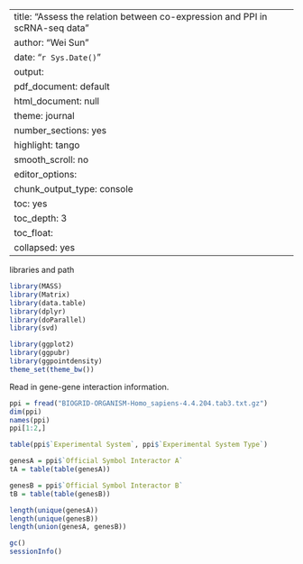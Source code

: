 
---
title: "Assess the relation between co-expression and PPI in scRNA-seq data"
author: "Wei Sun"
date: "`r Sys.Date()`"
output:
  pdf_document: default
  html_document: null
  theme: journal
number_sections: yes
highlight: tango
smooth_scroll: no
editor_options:
  chunk_output_type: console
toc: yes
toc_depth: 3
toc_float:
  collapsed: yes
---

libraries and path

```r

library(MASS)
library(Matrix)
library(data.table)
library(dplyr)
library(doParallel)
library(svd)

library(ggplot2)
library(ggpubr)
library(ggpointdensity)
theme_set(theme_bw())

```


Read in gene-gene interaction information.

```r
ppi = fread("BIOGRID-ORGANISM-Homo_sapiens-4.4.204.tab3.txt.gz")
dim(ppi)
names(ppi)
ppi[1:2,]

table(ppi$`Experimental System`, ppi$`Experimental System Type`)

genesA = ppi$`Official Symbol Interactor A`
tA = table(table(genesA))

genesB = ppi$`Official Symbol Interactor B`
tB = table(table(genesB))

length(unique(genesA))
length(unique(genesB))
length(union(genesA, genesB))
```

```r
gc()
sessionInfo()
```
